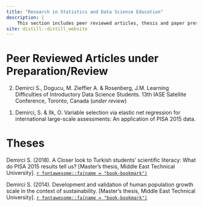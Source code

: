 ```yaml
---
title: "Research in Statistics and Data Science Education"
description: |
    This section includes peer reviewed articles, thesis and paper presented in conferences.
site: distill::distill_website
---
```


# Peer Reviewed Articles under Preparation/Review

<p>
2. Demirci S., Dogucu, M. Zieffler A. & Rosenberg, J.M. Learning Difficulties of Introductory Data Science Students. 13th IASE Satellite Conference, Toronto, Canada (*under review*)

<p>
1. Demirci, S. & Ilk, O. Variable selection via elastic net regression for international large-scale assessments: An application of PISA 2015 data.
</p>

# Theses

<p>
Demirci S. (2018). A Closer look to Turkish students' scientific literacy: What do PISA 2015 results tell us? [Master's thesis, Middle East Technical University]. <a href = "https://open.metu.edu.tr/handle/11511/27834" target="_blank"> `r fontawesome::fa(name = "book-bookmark")` </a>
</p>

<p>
Demirci S. (2014). Development and validation of human population growth scale in the context of sustainability. [Master's thesis, Middle East Technical University]. <a href = "https://open.metu.edu.tr/handle/11511/23331" target="_blank">`r fontawesome::fa(name = "book-bookmark")`</a>
</p>
